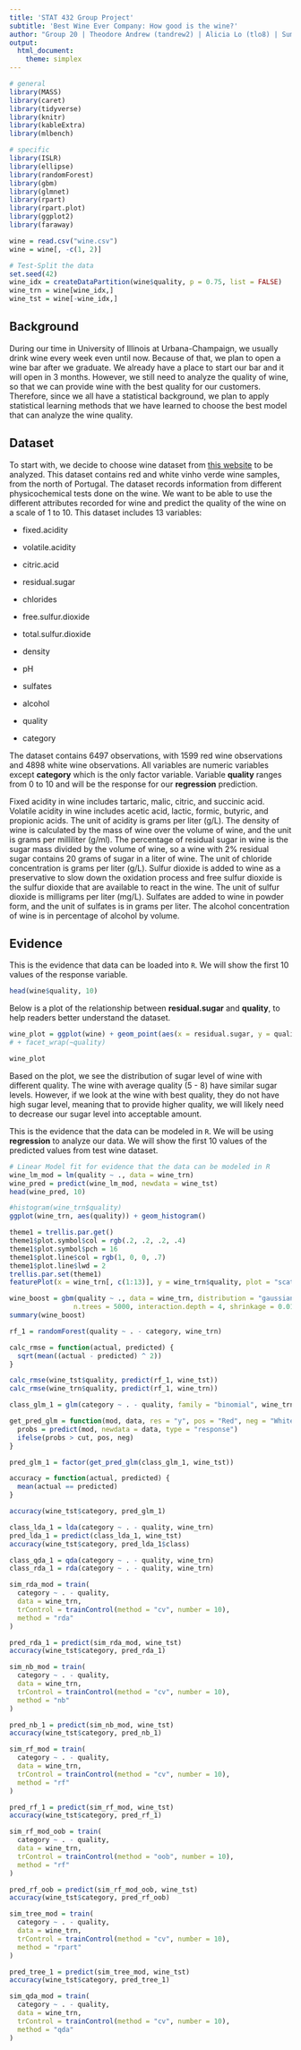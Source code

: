 ```yaml
---
title: 'STAT 432 Group Project'
subtitle: 'Best Wine Ever Company: How good is the wine?'
author: "Group 20 | Theodore Andrew (tandrew2) | Alicia Lo (tlo8) | Sumit Patel (snpatel5)"
output: 
  html_document: 
    theme: simplex
---
```



```r
# general
library(MASS)
library(caret)
library(tidyverse)
library(knitr)
library(kableExtra)
library(mlbench)

# specific
library(ISLR)
library(ellipse)
library(randomForest)
library(gbm)
library(glmnet)
library(rpart)
library(rpart.plot)
library(ggplot2)
library(faraway)
```

```r
wine = read.csv("wine.csv")
wine = wine[, -c(1, 2)]
```

```r
# Test-Split the data
set.seed(42)
wine_idx = createDataPartition(wine$quality, p = 0.75, list = FALSE)
wine_trn = wine[wine_idx,]
wine_tst = wine[-wine_idx,]
```

## Background

During our time in University of Illinois at Urbana-Champaign, we usually drink wine every week even until now. Because of that, we plan to open a wine bar after we graduate. We already have a place to start our bar and it will open in 3 months. However, we still need to analyze the quality of wine, so that we can provide wine with the best quality for our customers. Therefore, since we all have a statistical background, we plan to apply statistical learning methods that we have learned to choose the best model that can analyze the wine quality.


## Dataset

To start with, we decide to choose wine dataset from [this website](`http://archive.ics.uci.edu/ml/datasets/Wine+Quality`) to be analyzed. This dataset contains red and white vinho verde wine samples, from the north of Portugal. The dataset records information from different physicochemical tests done on the wine. We want to be able to use the different attributes recorded for wine and predict the quality of the wine on a scale of 1 to 10. This dataset includes 13 variables: 

- fixed.acidity

- volatile.acidity

- citric.acid

- residual.sugar

- chlorides

- free.sulfur.dioxide 

- total.sulfur.dioxide 

- density

- pH

- sulfates

- alcohol

- quality 

- category

The dataset contains 6497 observations, with 1599 red wine observations and 4898 white wine observations. All variables are numeric variables except **category** which is the only factor variable. Variable **quality** ranges from 0 to 10 and will be the response for our **regression** prediction. 

Fixed acidity in wine includes tartaric, malic, citric, and succinic acid. Volatile acidity in wine includes acetic acid, lactic, formic, butyric, and propionic acids. The unit of acidity is grams per liter (g/L). The density of wine is calculated by the mass of wine over the volume of wine, and the unit is grams per milliliter (g/ml). The percentage of residual sugar in wine is the sugar mass divided by the volume of wine, so a wine with 2\% residual sugar contains 20 grams of sugar in a liter of wine. The unit of chloride concentration is grams per liter (g/L). Sulfur dioxide is added to wine as a preservative to slow down the oxidation process and free sulfur dioxide is the sulfur dioxide that are available to react in the wine. The unit of sulfur dioxide is milligrams per liter (mg/L). Sulfates are added to wine in powder form, and the unit of sulfates is in grams per liter. The alcohol concentration of wine is in percentage of alcohol by volume. 


## Evidence

This is the evidence that data can be loaded into `R`. We will show the first 10 values of the response variable.

```r
head(wine$quality, 10)
```

Below is a plot of the relationship between **residual.sugar** and **quality**, to help readers better understand the dataset.

```r
wine_plot = ggplot(wine) + geom_point(aes(x = residual.sugar, y = quality), size = 0.3) 
# + facet_wrap(~quality)

wine_plot
```

Based on the plot, we see the distribution of sugar level of wine with different quality. The wine with average quality (5 - 8) have similar sugar levels. However, if we look at the wine with best quality, they do not have high sugar level, meaning that to provide higher quality, we will likely need to decrease our sugar level into acceptable amount.

This is the evidence that the data can be modeled in `R`. We will be using **regression** to analyze our data. We will show the first 10 values of the predicted values from test wine dataset.

```r
# Linear Model fit for evidence that the data can be modeled in R
wine_lm_mod = lm(quality ~ ., data = wine_trn)
wine_pred = predict(wine_lm_mod, newdata = wine_tst)
head(wine_pred, 10)
```

```r
#histogram(wine_trn$quality)
ggplot(wine_trn, aes(quality)) + geom_histogram()
```

```r
theme1 = trellis.par.get()
theme1$plot.symbol$col = rgb(.2, .2, .2, .4)
theme1$plot.symbol$pch = 16
theme1$plot.line$col = rgb(1, 0, 0, .7)
theme1$plot.line$lwd = 2
trellis.par.set(theme1)
featurePlot(x = wine_trn[, c(1:13)], y = wine_trn$quality, plot = "scatter")
```

```r
wine_boost = gbm(quality ~ ., data = wine_trn, distribution = "gaussian",
                n.trees = 5000, interaction.depth = 4, shrinkage = 0.01)
summary(wine_boost)
```

```r
rf_1 = randomForest(quality ~ . - category, wine_trn)
```

```r
calc_rmse = function(actual, predicted) {
  sqrt(mean((actual - predicted) ^ 2))
}
```

```r
calc_rmse(wine_tst$quality, predict(rf_1, wine_tst))
calc_rmse(wine_trn$quality, predict(rf_1, wine_trn))
```

```r
class_glm_1 = glm(category ~ . - quality, family = "binomial", wine_trn)
```

```r
get_pred_glm = function(mod, data, res = "y", pos = "Red", neg = "White", cut = 0.9) {
  probs = predict(mod, newdata = data, type = "response")
  ifelse(probs > cut, pos, neg)
}

pred_glm_1 = factor(get_pred_glm(class_glm_1, wine_tst))

accuracy = function(actual, predicted) {
  mean(actual == predicted)
}

accuracy(wine_tst$category, pred_glm_1)
```

```r
class_lda_1 = lda(category ~ . - quality, wine_trn)
pred_lda_1 = predict(class_lda_1, wine_tst)
accuracy(wine_tst$category, pred_lda_1$class)
```
```r
class_qda_1 = qda(category ~ . - quality, wine_trn)
class_rda_1 = rda(category ~ . - quality, wine_trn)
```

```r
sim_rda_mod = train(
  category ~ . - quality,
  data = wine_trn,
  trControl = trainControl(method = "cv", number = 10),
  method = "rda"
)

pred_rda_1 = predict(sim_rda_mod, wine_tst)
accuracy(wine_tst$category, pred_rda_1)
```

```r
sim_nb_mod = train(
  category ~ . - quality,
  data = wine_trn,
  trControl = trainControl(method = "cv", number = 10),
  method = "nb"
)

pred_nb_1 = predict(sim_nb_mod, wine_tst)
accuracy(wine_tst$category, pred_nb_1)
```

```r
sim_rf_mod = train(
  category ~ . - quality,
  data = wine_trn,
  trControl = trainControl(method = "cv", number = 10),
  method = "rf"
)

pred_rf_1 = predict(sim_rf_mod, wine_tst)
accuracy(wine_tst$category, pred_rf_1)
```
```r
sim_rf_mod_oob = train(
  category ~ . - quality,
  data = wine_trn,
  trControl = trainControl(method = "oob", number = 10),
  method = "rf"
)

pred_rf_oob = predict(sim_rf_mod_oob, wine_tst)
accuracy(wine_tst$category, pred_rf_oob)
```


```r
sim_tree_mod = train(
  category ~ . - quality,
  data = wine_trn,
  trControl = trainControl(method = "cv", number = 10),
  method = "rpart"
)

pred_tree_1 = predict(sim_tree_mod, wine_tst)
accuracy(wine_tst$category, pred_tree_1)
```



```r
sim_qda_mod = train(
  category ~ . - quality,
  data = wine_trn,
  trControl = trainControl(method = "cv", number = 10),
  method = "qda"
)
```









